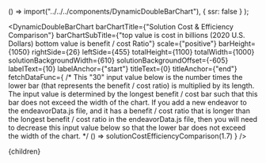 


  () => import("../../../components/DynamicDoubleBarChart"),
  { ssr: false }
);

<DynamicDoubleBarChart
  barChartTitle={"Solution Cost & Efficiency Comparison"}
  barChartSubTitle={"top value is cost in billions (2020 U.S. Dollars) bottom value is benefit / cost Ratio"}
  scale={"positive"}
  barHeight={1050}
  rightSide={26}
  leftSide={455}
  totalHeight={1100}
  totalWidth={1000}
  solutionBackgroundWidth={610}
  solutionBackgroundOffset={-605}
  labelText={10}
  labelAnchor={"start"}
  titleText={0}
  titleAnchor={"end"}
  fetchDataFunc={
    /* 
      This "30" input value below is the number times the lower bar
      (that represents the benefit / cost ratio) is multiplied by its
      length.  The input value is determined by the longest benefit / cost
      bar such that this bar does not exceed the width of the chart.  If 
      you add a new endeavor to the endeavorData.js file, and it has a 
      benefit / cost ratio that is longer than the longest benefit / cost
      ratio in the endeavorData.js file, then you will need to decrease this
      input value below so that the lower bar does not exceed the width of
      the chart.
    */
    () => solutionCostEfficiencyComparison(1.7)
  }
/>

<SolutionTable />

  <Article 
    focusAreaUrl={focusAreaUrl} 
    hierarchy={hierarchy} 
    site={site}
  >
    {children}
  </Article>